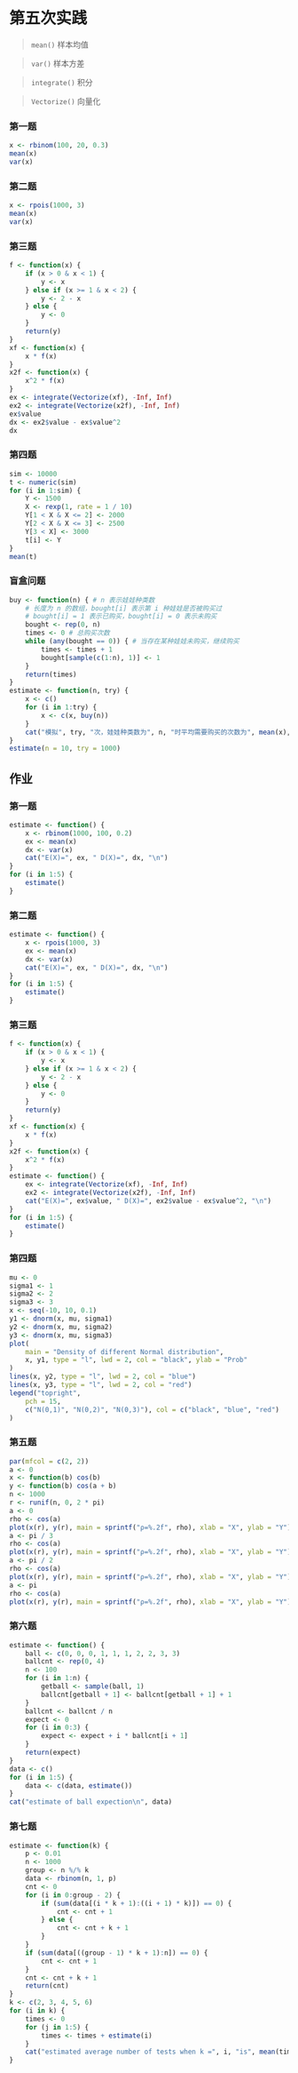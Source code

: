 # 第五次实践

> `mean()` 样本均值

> `var()` 样本方差

> `integrate()` 积分

> `Vectorize()` 向量化

### 第一题

```{r}
x <- rbinom(100, 20, 0.3)
mean(x)
var(x)
```

### 第二题

```{r}
x <- rpois(1000, 3)
mean(x)
var(x)
```

### 第三题

```{r}
f <- function(x) {
    if (x > 0 & x < 1) {
        y <- x
    } else if (x >= 1 & x < 2) {
        y <- 2 - x
    } else {
        y <- 0
    }
    return(y)
}
xf <- function(x) {
    x * f(x)
}
x2f <- function(x) {
    x^2 * f(x)
}
ex <- integrate(Vectorize(xf), -Inf, Inf)
ex2 <- integrate(Vectorize(x2f), -Inf, Inf)
ex$value
dx <- ex2$value - ex$value^2
dx
```

### 第四题

```{r}
sim <- 10000
t <- numeric(sim)
for (i in 1:sim) {
    Y <- 1500
    X <- rexp(1, rate = 1 / 10)
    Y[1 < X & X <= 2] <- 2000
    Y[2 < X & X <= 3] <- 2500
    Y[3 < X] <- 3000
    t[i] <- Y
}
mean(t)
```

### 盲盒问题

```{r}
buy <- function(n) { # n 表示娃娃种类数
    # 长度为 n 的数组，bought[i] 表示第 i 种娃娃是否被购买过
    # bought[i] = 1 表示已购买，bought[i] = 0 表示未购买
    bought <- rep(0, n)
    times <- 0 # 总购买次数
    while (any(bought == 0)) { # 当存在某种娃娃未购买，继续购买
        times <- times + 1
        bought[sample(c(1:n), 1)] <- 1
    }
    return(times)
}
estimate <- function(n, try) {
    x <- c()
    for (i in 1:try) {
        x <- c(x, buy(n))
    }
    cat("模拟", try, "次，娃娃种类数为", n, "时平均需要购买的次数为", mean(x), "\n")
}
estimate(n = 10, try = 1000)
```

## 作业

### 第一题

```{r}
estimate <- function() {
    x <- rbinom(1000, 100, 0.2)
    ex <- mean(x)
    dx <- var(x)
    cat("E(X)=", ex, " D(X)=", dx, "\n")
}
for (i in 1:5) {
    estimate()
}
```

### 第二题

```{r}
estimate <- function() {
    x <- rpois(1000, 3)
    ex <- mean(x)
    dx <- var(x)
    cat("E(X)=", ex, " D(X)=", dx, "\n")
}
for (i in 1:5) {
    estimate()
}
```

### 第三题

```{r}
f <- function(x) {
    if (x > 0 & x < 1) {
        y <- x
    } else if (x >= 1 & x < 2) {
        y <- 2 - x
    } else {
        y <- 0
    }
    return(y)
}
xf <- function(x) {
    x * f(x)
}
x2f <- function(x) {
    x^2 * f(x)
}
estimate <- function() {
    ex <- integrate(Vectorize(xf), -Inf, Inf)
    ex2 <- integrate(Vectorize(x2f), -Inf, Inf)
    cat("E(X)=", ex$value, " D(X)=", ex2$value - ex$value^2, "\n")
}
for (i in 1:5) {
    estimate()
}
```

### 第四题

```{r}
mu <- 0
sigma1 <- 1
sigma2 <- 2
sigma3 <- 3
x <- seq(-10, 10, 0.1)
y1 <- dnorm(x, mu, sigma1)
y2 <- dnorm(x, mu, sigma2)
y3 <- dnorm(x, mu, sigma3)
plot(
    main = "Density of different Normal distribution",
    x, y1, type = "l", lwd = 2, col = "black", ylab = "Prob"
)
lines(x, y2, type = "l", lwd = 2, col = "blue")
lines(x, y3, type = "l", lwd = 2, col = "red")
legend("topright",
    pch = 15,
    c("N(0,1)", "N(0,2)", "N(0,3)"), col = c("black", "blue", "red")
)
```

### 第五题

```{r}
par(mfcol = c(2, 2))
a <- 0
x <- function(b) cos(b)
y <- function(b) cos(a + b)
n <- 1000
r <- runif(n, 0, 2 * pi)
a <- 0
rho <- cos(a)
plot(x(r), y(r), main = sprintf("ρ=%.2f", rho), xlab = "X", ylab = "Y")
a <- pi / 3
rho <- cos(a)
plot(x(r), y(r), main = sprintf("ρ=%.2f", rho), xlab = "X", ylab = "Y")
a <- pi / 2
rho <- cos(a)
plot(x(r), y(r), main = sprintf("ρ=%.2f", rho), xlab = "X", ylab = "Y")
a <- pi
rho <- cos(a)
plot(x(r), y(r), main = sprintf("ρ=%.2f", rho), xlab = "X", ylab = "Y")
```

### 第六题

```{r}
estimate <- function() {
    ball <- c(0, 0, 0, 1, 1, 1, 2, 2, 3, 3)
    ballcnt <- rep(0, 4)
    n <- 100
    for (i in 1:n) {
        getball <- sample(ball, 1)
        ballcnt[getball + 1] <- ballcnt[getball + 1] + 1
    }
    ballcnt <- ballcnt / n
    expect <- 0
    for (i in 0:3) {
        expect <- expect + i * ballcnt[i + 1]
    }
    return(expect)
}
data <- c()
for (i in 1:5) {
    data <- c(data, estimate())
}
cat("estimate of ball expection\n", data)
```

### 第七题

```{r}
estimate <- function(k) {
    p <- 0.01
    n <- 1000
    group <- n %/% k
    data <- rbinom(n, 1, p)
    cnt <- 0
    for (i in 0:group - 2) {
        if (sum(data[(i * k + 1):((i + 1) * k)]) == 0) {
            cnt <- cnt + 1
        } else {
            cnt <- cnt + k + 1
        }
    }
    if (sum(data[((group - 1) * k + 1):n]) == 0) {
        cnt <- cnt + 1
    }
    cnt <- cnt + k + 1
    return(cnt)
}
k <- c(2, 3, 4, 5, 6)
for (i in k) {
    times <- 0
    for (j in 1:5) {
        times <- times + estimate(i)
    }
    cat("estimated average number of tests when k =", i, "is", mean(times), "\n")
}
```